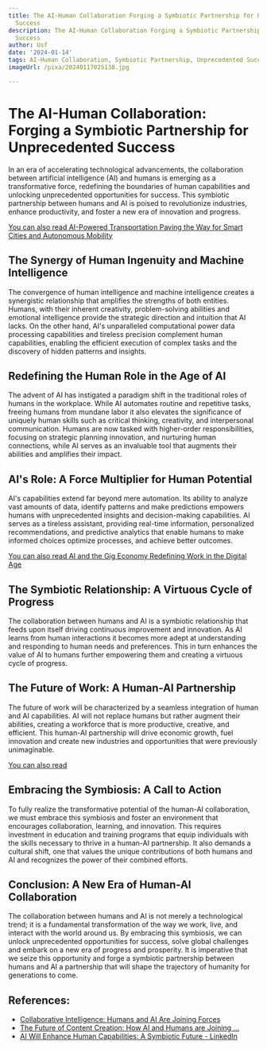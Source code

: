 ```yaml
---
title: The AI-Human Collaboration Forging a Symbiotic Partnership for Unprecedented
  Success
description: The AI-Human Collaboration Forging a Symbiotic Partnership for Unprecedented
  Success
author: Usf
date: '2024-01-14'
tags: AI-Human Collaboration, Symbiotic Partnership, Unprecedented Success
imageUrl: /pixa/20240117025138.jpg

---
```

# The AI-Human Collaboration: Forging a  Symbiotic Partnership for Unprecedented Success

In an era of accelerating technological advancements,  the collaboration between artificial intelligence (AI) and humans is emerging  as a transformative force, redefining  the boundaries of human capabilities and unlocking unprecedented opportunities for success. This symbiotic partnership between humans and AI  is poised to  revolutionize industries, enhance productivity, and foster a new era of innovation and progress.

[You can also read AI-Powered Transportation Paving the Way for Smart Cities and Autonomous  Mobility](AI-Powered%20Transportation%20Paving%20the%20Way%20for%20Smart%20Cities%20and%20Autonomous%20Mobility)


## The Synergy of  Human  Ingenuity  and Machine Intelligence

The convergence of human intelligence  and machine intelligence creates a synergistic relationship that amplifies the  strengths  of both entities. Humans, with their inherent creativity, problem-solving abilities and  emotional  intelligence provide the strategic direction  and  intuition that AI  lacks. On the other hand, AI's unparalleled computational power data processing capabilities and tireless precision complement  human capabilities, enabling the efficient execution of complex  tasks and the discovery of hidden patterns and insights.

## Redefining the Human Role in the  Age of AI

The advent of AI has instigated a paradigm shift in the traditional roles of humans in the workplace. While AI automates routine and repetitive tasks, freeing humans from mundane  labor it also elevates the significance of uniquely human skills such as critical thinking, creativity,  and interpersonal communication. Humans are now  tasked  with higher-order responsibilities, focusing on strategic planning innovation, and nurturing human connections, while AI serves as an invaluable tool that augments their abilities and amplifies their impact.

## AI's Role:  A  Force Multiplier for Human Potential

AI's capabilities  extend far beyond  mere automation. Its ability to analyze vast amounts of data, identify patterns and make predictions empowers humans with unprecedented insights and decision-making capabilities. AI serves as a tireless assistant,  providing real-time information, personalized recommendations, and predictive  analytics that enable humans to make informed choices optimize processes, and achieve better outcomes.

[You can also read AI and the Gig Economy Redefining Work in the  Digital Age](AI%20and%20the%20Gig%20Economy%20Redefining%20Work%20in%20the%20Digital%20Age)


## The Symbiotic Relationship: A Virtuous Cycle of Progress

The collaboration  between humans and AI is a symbiotic relationship that feeds upon itself driving continuous improvement and innovation. As AI learns from human interactions it becomes more  adept at understanding and responding to human needs and preferences. This in turn enhances the  value  of AI to humans further  empowering them and  creating a virtuous cycle of progress.

## The Future of Work: A Human-AI Partnership

The future of work will be characterized by  a seamless integration of human and AI capabilities. AI will not replace humans  but rather augment their abilities, creating a workforce that  is more productive, creative, and efficient. This human-AI  partnership will drive economic growth, fuel innovation and create new industries and opportunities that were previously unimaginable.

[You can also read  ]()


## Embracing the Symbiosis: A Call to Action

To fully  realize the transformative potential of the human-AI collaboration, we must embrace this symbiosis and foster an environment that encourages collaboration, learning, and innovation. This requires investment in education and training programs that equip individuals with  the skills necessary to thrive in a human-AI partnership. It also demands a cultural shift, one  that  values the unique  contributions of both humans and AI  and recognizes the power of their combined efforts.

##  Conclusion: A New Era of Human-AI  Collaboration

The collaboration between humans and AI is not merely  a technological trend; it is a fundamental transformation of  the way we work, live, and interact with the  world  around us. By embracing this symbiosis, we can unlock unprecedented opportunities for success, solve global challenges  and embark on a new era of progress and prosperity. It  is  imperative that  we seize  this opportunity and forge a symbiotic partnership between humans and AI a partnership that will shape the trajectory of humanity for generations  to come.

## References:
- [Collaborative Intelligence: Humans and AI Are Joining Forces](https://hbr.org/2018/07/collaborative-intelligence-humans-and-ai-are-joining-forces)
- [The Future of Content Creation: How AI and Humans are Joining ...](https://medium.com/@colin-cooper/the-future-of-content-creation-how-ai-and-humans-are-joining-forces-for-explosive-results-35904da3e677)
- [AI Will Enhance Human Capabilities: A Symbiotic Future - LinkedIn](https://www.linkedin.com/pulse/ai-enhance-human-capabilities-symbiotic-future-mark)
